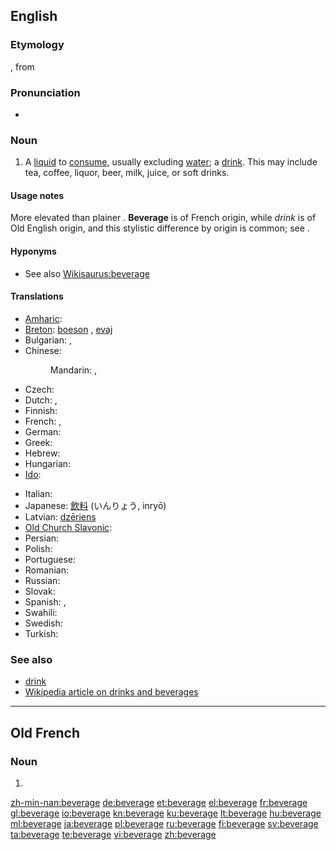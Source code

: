 ==English==

===Etymology===
{{etyl|fro}} {{term|bevrage|lang=fro}}, from {{term|boivre||to drink|lang=fro}}

===Pronunciation===
* {{audio|en-us-beverage.ogg|Audio (US)}}

===Noun===
{{en-noun}}

# A [[liquid]] to [[consume]], usually excluding [[water]]; a [[drink]]. This may include tea, coffee, liquor, beer, milk, juice, or soft drinks.

====Usage notes====
More elevated than plainer {{term|drink}}. '''Beverage''' is of French origin, while ''drink'' is of Old English origin, and this stylistic difference by origin is common; see {{w|list of English words with dual French and Anglo-Saxon variations}}.

====Hyponyms====
* See also [[Wikisaurus:beverage]]

====Translations====
{{trans-top|a drink}}
* [[Amharic]]: {{tø|am|መጠጥ|tr=mäṭäṭ|sc=Ethi}}
* [[Breton]]: [[boeson]] {{m}}, [[evaj]] {{m}}
* Bulgarian: {{t+|bg|напитка|f}}, {{t+|bg|питие|n}}
* Chinese:
*: Mandarin: {{t-|cmn|飲料|sc=Hani}}, {{t-|cmn|饮料|tr=yǐnliào|sc=Hani}}
* Czech: {{t+|cs|nápoj|m}}
* Dutch: {{t+|nl|drankje|n}}, {{t+|nl|drank}}
* Finnish: {{t+|fi|juoma}}
* French: {{t+|fr|boisson|f}}, {{t+|fr|breuvage|m}}
* German: {{t+|de|Getränk}}
* Greek: {{t+|el|ποτό|n|tr=potó}}
* Hebrew: {{t+|he|משקה|m|tr=mashqe}}
* Hungarian: {{t+|hu|ital}}
* [[Ido]]: {{t+|io|drinkajo|xs=Ido}}
{{trans-mid}}
* Italian: {{t+|it|bevanda}}
* Japanese: [[飲料]] (いんりょう, inryō)
* Latvian: [[dzēriens]] {{m}}
* [[Old Church Slavonic]]: {{tø|cu|пиво|n|tr=pivo|sc=Cyrs}}
* Persian: {{t+|fa|نوشابه|tr=nushabe|xs=Persian}}
* Polish: {{t+|pl|napój|m}}
* Portuguese: {{t+|pt|bebida|f}}
* Romanian: {{t-|ro|băutură|f}}
* Russian: {{t+|ru|напиток|m|tr=napitok}}
* Slovak: {{t-|sk|nápoj|m}}
* Spanish: {{t+|es|bebida|f}}, {{t+|es|trago|m}}
* Swahili: {{t+|sw|kinywaji|xs=Swahili}}
* Swedish: {{t+|sv|dryck|c}}
* Turkish: {{t|tr|içecek}}
{{trans-bottom}}

===See also===
* [[drink]]
* [[:w:Drink|Wikipedia article on drinks and beverages]]

----

==Old French==

===Noun===
{{fro-noun-m}}

# {{alternative spelling of|[[bevrage]]|lang=fro}}

[[zh-min-nan:beverage]]
[[de:beverage]]
[[et:beverage]]
[[el:beverage]]
[[fr:beverage]]
[[gl:beverage]]
[[io:beverage]]
[[kn:beverage]]
[[ku:beverage]]
[[lt:beverage]]
[[hu:beverage]]
[[ml:beverage]]
[[ja:beverage]]
[[pl:beverage]]
[[ru:beverage]]
[[fi:beverage]]
[[sv:beverage]]
[[ta:beverage]]
[[te:beverage]]
[[vi:beverage]]
[[zh:beverage]]